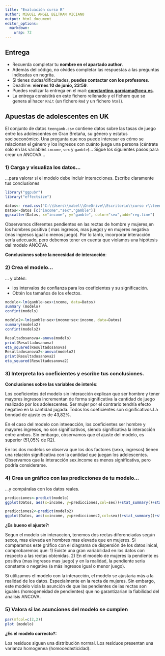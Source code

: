 ---
title: "Evaluación curso R"
author: MIGUEL ANGEL BELTRAN VICIANO
output: html_document
editor_options: 
  markdown: 
    wrap: 72
---

## Entrega

-   Recuerda completar tu **nombre en el apartado author**.
-   Además del código, no olvides completar las respuestas a las
    preguntas indicadas en negrita.
-   Si tienes dudas/dificultades, **puedes contactar con los
    profesores**.
-   Deadline: **viernes 10 de junio, 23:59**.
-   Puedes realizar la entrega en el mail:
    [**constantino.garciama\@ceu.es**](mailto:constantino.garciama@ceu.es){.email}.
-   La entrega consistirá en este fichero rellenado y el fichero que se
    genera al hacer `Knit` (un fichero `Rmd` y un fichero `html`).

## Apuestas de adolescentes en UK

El conjunto de datos `teengamb.csv` contiene datos sobre las tasas de
juego entre los adolescentes en Gran Bretaña, su género y estatus
socioeconómico. Una pregunta que nos puede interesar es cómo se
relacionan el género y los ingresos con cuánto juega una persona
(céntrate solo en las variables `income`, `sex` y `gamble`)... Sigue los
siguientes pasos para crear un ANCOVA...

### 1) Carga y visualiza los datos...

...para valorar si el modelo debe incluir interacciones. Escribe
claramente tus conclusiones

```{r}
library("ggpubr")
library("effectsize")

datos<- read.csv("C:\\Users\\mabel\\OneDrive\\Escritorio\\curso r\\teengamb.csv")
Datos<-datos [c("income","sex","gamble")]
ggscatter(Datos, x="income", y="gamble", color="sex",add="reg.line")
```

Observamos diferentes pendientes en las rectas de hombre y mujeres,en
los hombres positiva ( mas ingresos, mas juego) y en mujeres negativa
(mas ingresos igual o menos juego). Por lo tanto, incorporar interacción
sería adecuado, pero debemos tener en cuenta que violamos una hipótesis
del modelo ANCOVA.

**Conclusiones sobre la necesidad de interacción**:

### 2) Crea el modelo...

... y obtén:

-   los intervalos de confianza para los coeficientes y su
    significación.
-   Obtén los tamaños de los efectos.

```{r}
modelo<-lm(gamble~sex+income, data=Datos)
summary (modelo)
confint(modelo)

modelo2<-lm(gamble~sex+income+sex:income, data=Datos)
summary(modelo2)
confint(modelo2)

Resultadosanova<-anova(modelo)
print(Resultadosanova)
eta_squared(Resultadosanova)
Resultadosanova2<-anova(modelo2)
print(Resultadosanova2)
eta_squared(Resultadosanova2)
```

### 3) Interpreta los coeficientes y escribe tus conclusiones.

**Conclusiones sobre las variables de interés**:

Los coeficientes del modelo sin interacción explican que ser hombre y
tener mayores ingresos incrementan de forma significativa la cantidad de
juego realizado por los adolescentes. Ser mujer por el contrario tendría
efecto negativo en la cantidad jugada. Todos los coeficientes son
significativos.La bondad de ajuste es de 43,82%.

En el caso del modelo con inteeacción, los coeficientes ser hombre y
mayores ingresos, no son significativos, siendo significativa la
interacción entre ambos. Sin embargo, observamos que el ajuste del
modelo, es superior (51,05% de R2).

En los dos modelos se observa que los dos factores (sexo, ingresos)
tienen una relación significativa con la cantidad que juegan los
adolescentes. Observamos que la interacción sex.income es menos
significativa, pero podría considerarse.

### 4) Crea un gráfico con las predicciones de tu modelo...

...y compáralas con los datos reales.

```{r}
predicciones<-predict(modelo)
ggplot(Datos, aes(x=income, y=predicciones,col=sex))+stat_summary()+stat_summary(geom="line", aes(group=sex))

predicciones2<-predict(modelo2)
ggplot(Datos, aes(x=income, y=predicciones2,col=sex))+stat_summary()+stat_summary(geom="line", aes(group=sex))

```

**¿Es bueno el ajuste?:**

Segun el modelo sin interaccion, tenemos dos rectas diferenciadas según
sexos, mas elevada en hombres mas elevada que en mujeres. Si comparamos
este gráfico con el diagrama de dispersión de los datos inical,
comprobaremos que: 1) Existe una gran variabilidad en los datos con
respecto a las rectas obtenidas. 2) En el modelo de mujeres la pendiente
es positiva (mas ingresos mas juego) y en la realidad, la pendiente
seria constante o negativa (a más ingresos igual o menor juego).

Si utilizamos el modelo con la interacción, el modelo se ajustaría más a
la realidad de los datos. Especialmente en la recta de mujeres. Sin
embargo, este modelo viola la asunción de que las pendientes de las
rectas son iguales (homogeneidad de pendientes) que no garantizarian la
fiabilidad del analisis ANCOVA.

### 5) Valora si las asunciones del modelo se cumplen

```{r}
par(mfcol=c(2,2))
plot (modelo)

```

**¿Es el modelo correcto?:**

Los residuos siguen una distribución normal. Los residuos presentan una
varianza homogenea (homocedasticidad).
